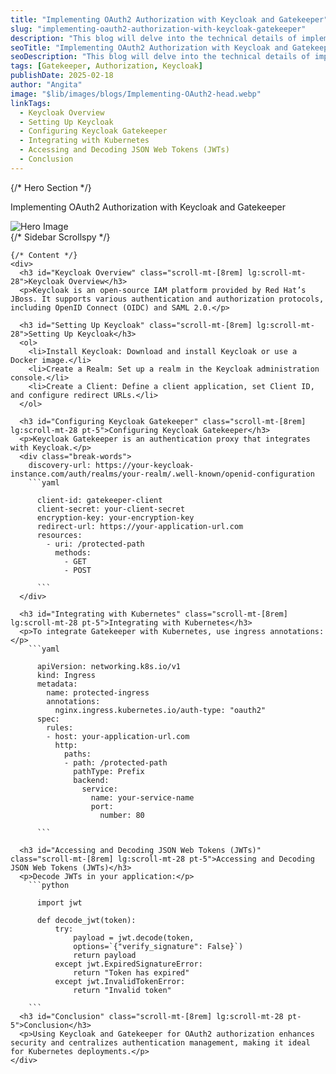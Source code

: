 ```yaml
---
title: "Implementing OAuth2 Authorization with Keycloak and Gatekeeper"
slug: "implementing-oauth2-authorization-with-keycloak-gatekeeper"
description: "This blog will delve into the technical details of implementing OAuth2 authorization using Keycloak as the identity and access management (IAM) solution, and Keycloak Gatekeeper as the authentication proxy. This setup is particularly useful for securing web applications deployed in a Kubernetes environment."
seoTitle: "Implementing OAuth2 Authorization with Keycloak and Gatekeeper"
seoDescription: "This blog will delve into the technical details of implementing OAuth2 authorization using Keycloak as the identity and access management (IAM) solution, and Keycloak Gatekeeper as the authentication proxy."
tags: [Gatekeeper, Authorization, Keycloak]
publishDate: 2025-02-18
author: "Angita"
image: "$lib/images/blogs/Implementing-OAuth2-head.webp"
linkTags:
  - Keycloak Overview
  - Setting Up Keycloak
  - Configuring Keycloak Gatekeeper
  - Integrating with Kubernetes
  - Accessing and Decoding JSON Web Tokens (JWTs)
  - Conclusion
---
```




<div class="blog-details relative">
  {/* Hero Section */}
  <div class="flex flex-col items-center justify-center">
    <p>Implementing OAuth2 Authorization with Keycloak and Gatekeeper</p>
    <Image src={blogImageInner} alt="Hero Image" class="w-auto py-20" />
  </div>

  <div class="grid grid-cols-1 lg:grid-cols-[400px_1fr] gap-6">
    {/* Sidebar Scrollspy */}
    <Sidebar insideMdx="inside" />

    {/* Content */}
    <div>
      <h3 id="Keycloak Overview" class="scroll-mt-[8rem] lg:scroll-mt-28">Keycloak Overview</h3>
      <p>Keycloak is an open-source IAM platform provided by Red Hat’s JBoss. It supports various authentication and authorization protocols, including OpenID Connect (OIDC) and SAML 2.0.</p>
      
      <h3 id="Setting Up Keycloak" class="scroll-mt-[8rem] lg:scroll-mt-28">Setting Up Keycloak</h3>
      <ol>
        <li>Install Keycloak: Download and install Keycloak or use a Docker image.</li>
        <li>Create a Realm: Set up a realm in the Keycloak administration console.</li>
        <li>Create a Client: Define a client application, set Client ID, and configure redirect URLs.</li>
      </ol>

      <h3 id="Configuring Keycloak Gatekeeper" class="scroll-mt-[8rem] lg:scroll-mt-28 pt-5">Configuring Keycloak Gatekeeper</h3>
      <p>Keycloak Gatekeeper is an authentication proxy that integrates with Keycloak.</p>
      <div class="break-words">
        discovery-url: https://your-keycloak-instance.com/auth/realms/your-realm/.well-known/openid-configuration
        ```yaml

          client-id: gatekeeper-client
          client-secret: your-client-secret
          encryption-key: your-encryption-key
          redirect-url: https://your-application-url.com
          resources:
            - uri: /protected-path
              methods:
                - GET
                - POST
          
          ```
      </div>
      
      <h3 id="Integrating with Kubernetes" class="scroll-mt-[8rem] lg:scroll-mt-28 pt-5">Integrating with Kubernetes</h3>
      <p>To integrate Gatekeeper with Kubernetes, use ingress annotations:</p>
        ```yaml

          apiVersion: networking.k8s.io/v1
          kind: Ingress
          metadata:
            name: protected-ingress
            annotations:
              nginx.ingress.kubernetes.io/auth-type: "oauth2"
          spec:
            rules:
            - host: your-application-url.com
              http:
                paths:
                - path: /protected-path
                  pathType: Prefix
                  backend:
                    service:
                      name: your-service-name
                      port:
                        number: 80
                        
          ```

      <h3 id="Accessing and Decoding JSON Web Tokens (JWTs)" class="scroll-mt-[8rem] lg:scroll-mt-28 pt-5">Accessing and Decoding JSON Web Tokens (JWTs)</h3>
      <p>Decode JWTs in your application:</p>
        ```python

          import jwt

          def decode_jwt(token):
              try:
                  payload = jwt.decode(token, 
                  options=`{"verify_signature": False}`)
                  return payload
              except jwt.ExpiredSignatureError:
                  return "Token has expired"
              except jwt.InvalidTokenError:
                  return "Invalid token"
          
        ```
      <h3 id="Conclusion" class="scroll-mt-[8rem] lg:scroll-mt-28 pt-5">Conclusion</h3>
      <p>Using Keycloak and Gatekeeper for OAuth2 authorization enhances security and centralizes authentication management, making it ideal for Kubernetes deployments.</p>
    </div>
  </div>
</div>